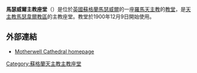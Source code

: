 '''馬瑟威爾主教座堂'''（{{Lang-en|Motherwell Cathedral}}）是位於[[英國|英國]][[蘇格蘭|蘇格蘭]][[馬瑟威爾|馬瑟威爾]]的一座[[羅馬天主教|羅馬天主教]]的[[教堂|教堂]]，是[[天主教馬瑟韋爾教區|天主教馬瑟韋爾教區]]的主教座堂。教堂於1900年12月9日開始使用。

==外部連結==
* [http://www.motherwell-cathedral.org.uk/ Motherwell Cathedral homepage] {{Wayback|url=http://www.motherwell-cathedral.org.uk/ |date=20210125231843 }}

[[Category:蘇格蘭天主教主教座堂|Category:蘇格蘭天主教主教座堂]]